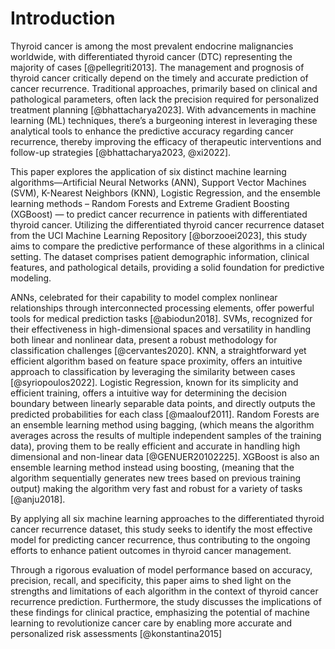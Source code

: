 
# Introduction

Thyroid cancer is among the most prevalent endocrine malignancies worldwide, with differentiated thyroid cancer (DTC) representing the majority of cases [@pellegriti2013]. The management and prognosis of thyroid cancer critically depend on the timely and accurate prediction of cancer recurrence. Traditional approaches, primarily based on clinical and pathological parameters, often lack the precision required for personalized treatment planning [@bhattacharya2023]. With advancements in machine learning (ML) techniques, there's a burgeoning interest in leveraging these analytical tools to enhance the predictive accuracy regarding cancer recurrence, thereby improving the efficacy of therapeutic interventions and follow-up strategies [@bhattacharya2023, @xi2022].

This paper explores the application of six distinct machine learning algorithms—Artificial Neural Networks (ANN), Support Vector Machines (SVM), K-Nearest Neighbors (KNN), Logistic Regression, and the ensemble learning methods -- Random Forests and Extreme Gradient Boosting (XGBoost) — to predict cancer recurrence in patients with differentiated thyroid cancer. Utilizing the differentiated thyroid cancer recurrence dataset from the UCI Machine Learning Repository [@borzooei2023], this study aims to compare the predictive performance of these algorithms in a clinical setting. The dataset comprises patient demographic information, clinical features, and pathological details, providing a solid foundation for predictive modeling.

ANNs, celebrated for their capability to model complex nonlinear relationships through interconnected processing elements, offer powerful tools for medical prediction tasks [@abiodun2018]. SVMs, recognized for their effectiveness in high-dimensional spaces and versatility in handling both linear and nonlinear data, present a robust methodology for classification challenges [@cervantes2020]. KNN, a straightforward yet efficient algorithm based on feature space proximity, offers an intuitive approach to classification by leveraging the similarity between cases [@syriopoulos2022]. Logistic Regression, known for its simplicity and efficient training, offers a intuitive way for determining the decision boundary between linearly separable data points, and directly outputs the predicted probabilities for each class [@maalouf2011]. Random Forests are an ensemble learning method using bagging, (which means the algorithm averages across the results of multiple independent samples of the training data), proving them to be really efficient and accurate in handling high dimensional and non-linear data [@GENUER20102225].  XGBoost is also an ensemble learning method instead using boosting, (meaning that the algorithm sequentially generates new trees based on previous training output) making the algorithm very fast and robust for a variety of tasks [@anju2018]. 



By applying all six machine learning approaches to the differentiated thyroid cancer recurrence dataset, this study seeks to identify the most effective model for predicting cancer recurrence, thus contributing to the ongoing efforts to enhance patient outcomes in thyroid cancer management.

Through a rigorous evaluation of model performance based on accuracy, precision, recall, and specificity, this paper aims to shed light on the strengths and limitations of each algorithm in the context of thyroid cancer recurrence prediction. Furthermore, the study discusses the implications of these findings for clinical practice, emphasizing the potential of machine learning to revolutionize cancer care by enabling more accurate and personalized risk assessments [@konstantina2015]

